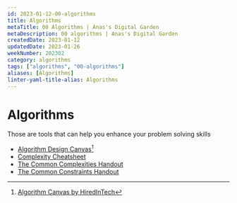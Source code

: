 ```yaml
---
id: 2023-01-12-00-algorithms
title: Algorithms
metaTitle: 00 Algorithms | Anas's Digital Garden
metaDescription: 00 algorithms | Anas's Digital Garden
createdDate: 2023-01-12
updatedDate: 2023-01-26
weekNumber: 202302
category: algorithms
tags: ["algorithms", "00-algorithms"]
aliases: [Algorithms]
linter-yaml-title-alias: Algorithms
---
```


# Algorithms

Those are tools that can help you enhance your problem solving skills

- [Algorithm Design Canvas](./pdf/algorithm-design-canvas.pdf)[^1]
- [Complexity Cheatsheet](./pdf/complexity-cheatsheet.pdf)
- [The Common Complexities Handout](./pdf/the-common-complexities-handout.pdf)
- [The Common Constraints Handout](./pdf/the-common-constraints-handout.pdf)

[^1]: [Algorithm Canvas by HiredInTech](https://www.hiredintech.com/classrooms/algorithm-design/lesson/78)
